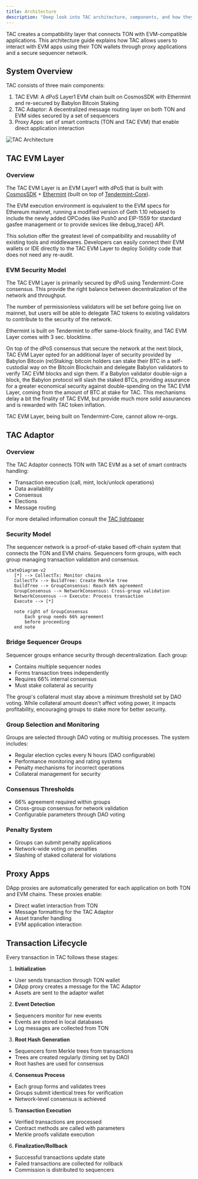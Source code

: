 ```yaml
---
title: Architecture
description: "Deep look into TAC architecture, components, and how they work together"
---
```


TAC creates a compatibility layer that connects TON with EVM-compatible applications. This architecture guide explains how TAC allows users to interact with EVM apps using their TON wallets through proxy applications and a secure sequencer network.

## System Overview

TAC consists of three main components:

1. TAC EVM: A dPoS Layer1 EVM chain built on CosmosSDK with Ethermint and re-secured by Babylon Bitcoin Staking
2. TAC Adaptor: A decentralized message routing layer on both TON and EVM sides secured by a set of sequencers
3. Proxy Apps: set of smart contracts (TON and TAC EVM) that enable direct application interaction

<Frame>
  <img src="/images/architecture-1.png" alt="TAC Architecture" />
</Frame>

## TAC EVM Layer

### Overview

The TAC EVM Layer is an EVM Layer1 with dPoS that is built with [CosmosSDK](https://docs.cosmos.network/) + [Ethermint](https://docs.ethermint.zone/) (built on top of [Tendermint-Core](https://docs.tendermint.com/)).

The EVM execution environment is equivalent to the EVM specs for Ethereum mainnet, running a modified version of Geth 1.10 rebased to include the newly added OPCodes like Push0 and EIP-1559 for standard gasfee management or to provide sevices like debug_trace() API.

This solution offer the greatest level of compatibility and reusability of existing tools and middlewares. Developers can easily connect their EVM wallets or IDE directly to the TAC EVM Layer to deploy Solidity code that does not need any re-audit.

### EVM Security Model

The TAC EVM Layer is primarily secured by dPoS using Tendermint-Core consensus. This provide the right balance between decentralization of the network and throughput.

The number of permissionless validators will be set before going live on mainnet, but users will be able to delegate TAC tokens to existing validators to contribute to the security of the network.

Ethermint is built on Tendermint to offer same-block finality, and TAC EVM Layer comes with 3 sec. blocktime.

On top of the dPoS consensus that secure the network at the next block, TAC EVM Layer opted for an additional layer of security provided by Babylon Bitcoin (re)Staking: bitcoin holders can stake their BTC in a self-custodial way on the Bitcoin Blockchain and delegate Babylon validators to verify TAC EVM blocks and sign them. If a Babylon validator double-sign a block, the Babylon protocol will slash the staked BTCs, providing assurance for a greater economical security against double-spending on the TAC EVM Layer, coming from the amount of BTC at stake for TAC. This mechanisms delay a bit the finality of TAC EVM, but provide much more solid assurances and is rewarded with TAC token inflation.

TAC EVM Layer, being built on Tendermint-Core, cannot allow re-orgs.

## TAC Adaptor

### Overview

The TAC Adaptor connects TON with TAC EVM as a set of smart contracts handling:

- Transaction execution (call, mint, lock/unlock operations)
- Data availability
- Consensus
- Elections
- Message routing

For more detailed information consult the [TAC lightpaper](#)

### Security Model

The sequencer network is a proof-of-stake based off-chain system that connects the TON and EVM chains. Sequencers form groups, with each group managing transaction validation and consensus.

```mermaid
stateDiagram-v2
   [*] --> CollectTx: Monitor chains
   CollectTx --> BuildTree: Create Merkle tree
   BuildTree --> GroupConsensus: Reach 66% agreement
   GroupConsensus --> NetworkConsensus: Cross-group validation
   NetworkConsensus --> Execute: Process transaction
   Execute --> [*]

   note right of GroupConsensus
       Each group needs 66% agreement
       before proceeding
   end note
```

### Bridge Sequencer Groups

Sequencer groups enhance security through decentralization. Each group:

- Contains multiple sequencer nodes
- Forms transaction trees independently
- Requires 66% internal consensus
- Must stake collateral as security

The group's collateral must stay above a minimum threshold set by DAO voting. While collateral amount doesn't affect voting power, it impacts profitability, encouraging groups to stake more for better security.

### Group Selection and Monitoring

Groups are selected through DAO voting or multisig processes. The system includes:

- Regular election cycles every N hours (DAO configurable)
- Performance monitoring and rating systems
- Penalty mechanisms for incorrect operations
- Collateral management for security

### Consensus Thresholds

- 66% agreement required within groups
- Cross-group consensus for network validation
- Configurable parameters through DAO voting

### Penalty System

- Groups can submit penalty applications
- Network-wide voting on penalties
- Slashing of staked collateral for violations

## Proxy Apps

DApp proxies are automatically generated for each application on both TON and EVM chains. These proxies enable:

- Direct wallet interaction from TON
- Message formatting for the TAC Adaptor
- Asset transfer handling
- EVM application interaction

## Transaction Lifecycle

Every transaction in TAC follows these stages:

1. **Initialization**

- User sends transaction through TON wallet
- DApp proxy creates a message for the TAC Adaptor
- Assets are sent to the adaptor wallet

2. **Event Detection**

- Sequencers monitor for new events
- Events are stored in local databases
- Log messages are collected from TON

3. **Root Hash Generation**

- Sequencers form Merkle trees from transactions
- Trees are created regularly (timing set by DAO)
- Root hashes are used for consensus

4. **Consensus Process**

- Each group forms and validates trees
- Groups submit identical trees for verification
- Network-level consensus is achieved

5. **Transaction Execution**

- Verified transactions are processed
- Contract methods are called with parameters
- Merkle proofs validate execution

6. **Finalization/Rollback**

- Successful transactions update state
- Failed transactions are collected for rollback
- Commission is distributed to sequencers
